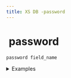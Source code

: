 ```yaml
---
title: XS DB -password
---
```


# <img src="../assets/docuBadge (11).png" alt="" data-size="line" /> password <a href="#xs-password" id="xs-password"></a>

`password field_name`

<details>

<summary>Examples</summary>

```javascript
password user_password {     // A password field for user authentication
  sensitive = true
}
password api_key {          // A password field for API authentication
  sensitive = true
}
```

</details>
